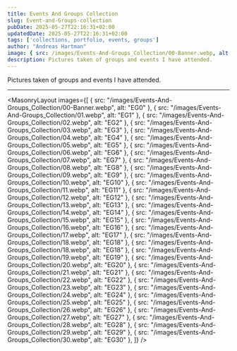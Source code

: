 ```yaml
---
title: Events And Groups Collection
slug: Event-and-Groups-collection
pubDate: 2025-05-27T22:16:31+02:00
updatedDate: 2025-05-27T22:16:31+02:00
tags: ['collections, portfolio, events, groups']
author: "Andreas Hartman"
image: { src: /images/Events-And-Groups_Collection/00-Banner.webp, alt: EG0, positionx: 30%, positiony: 20%}
description: Pictures taken of groups and events I have attended.
---
```


Pictures taken of groups and events I have attended.


---

<MasonryLayout images={[
    { src: "/images/Events-And-Groups_Collection/00-Banner.webp", alt: "EG0" },
    { src: "/images/Events-And-Groups_Collection/01.webp", alt: "EG1" },
    { src: "/images/Events-And-Groups_Collection/02.webp", alt: "EG2" },
    { src: "/images/Events-And-Groups_Collection/03.webp", alt: "EG3" },
    { src: "/images/Events-And-Groups_Collection/04.webp", alt: "EG4" },
    { src: "/images/Events-And-Groups_Collection/05.webp", alt: "EG5" },
    { src: "/images/Events-And-Groups_Collection/06.webp", alt: "EG6" },
    { src: "/images/Events-And-Groups_Collection/07.webp", alt: "EG7" },
    { src: "/images/Events-And-Groups_Collection/08.webp", alt: "EG8" },
    { src: "/images/Events-And-Groups_Collection/09.webp", alt: "EG9" },
    { src: "/images/Events-And-Groups_Collection/10.webp", alt: "EG10" },
    { src: "/images/Events-And-Groups_Collection/11.webp", alt: "EG11" },
    { src: "/images/Events-And-Groups_Collection/12.webp", alt: "EG12" },
    { src: "/images/Events-And-Groups_Collection/13.webp", alt: "EG13" },
    { src: "/images/Events-And-Groups_Collection/14.webp", alt: "EG14" },
    { src: "/images/Events-And-Groups_Collection/15.webp", alt: "EG15" },
    { src: "/images/Events-And-Groups_Collection/16.webp", alt: "EG16" },
    { src: "/images/Events-And-Groups_Collection/17.webp", alt: "EG17" },
    { src: "/images/Events-And-Groups_Collection/18.webp", alt: "EG18" },
    { src: "/images/Events-And-Groups_Collection/18.webp", alt: "EG18" },
    { src: "/images/Events-And-Groups_Collection/19.webp", alt: "EG19" },
    { src: "/images/Events-And-Groups_Collection/20.webp", alt: "EG20" },
    { src: "/images/Events-And-Groups_Collection/21.webp", alt: "EG21" },
    { src: "/images/Events-And-Groups_Collection/22.webp", alt: "EG22" },
    { src: "/images/Events-And-Groups_Collection/23.webp", alt: "EG23" },
    { src: "/images/Events-And-Groups_Collection/24.webp", alt: "EG24" },
    { src: "/images/Events-And-Groups_Collection/25.webp", alt: "EG25" },
    { src: "/images/Events-And-Groups_Collection/26.webp", alt: "EG26" },
    { src: "/images/Events-And-Groups_Collection/27.webp", alt: "EG27" },
    { src: "/images/Events-And-Groups_Collection/28.webp", alt: "EG28" },
    { src: "/images/Events-And-Groups_Collection/29.webp", alt: "EG29" },
    { src: "/images/Events-And-Groups_Collection/30.webp", alt: "EG30" },
]} />